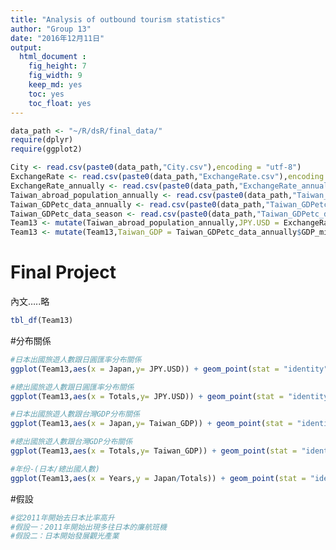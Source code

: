 ```yaml
---
title: "Analysis of outbound tourism statistics"
author: "Group 13"
date: "2016年12月11日"
output: 
  html_document :
    fig_height: 7
    fig_width: 9
    keep_md: yes
    toc: yes
    toc_float: yes
---
```


```r
data_path <- "~/R/dsR/final_data/"
require(dplyr)
require(ggplot2)

City <- read.csv(paste0(data_path,"City.csv"),encoding = "utf-8")
ExchangeRate <- read.csv(paste0(data_path,"ExchangeRate.csv"),encoding = "utf-8")
ExchangeRate_annually <- read.csv(paste0(data_path,"ExchangeRate_annually.csv"),encoding = "utf-8")
Taiwan_abroad_population_annually <- read.csv(paste0(data_path,"Taiwan_abroad_population_annually.csv"),encoding = "utf-8")
Taiwan_GDPetc_data_annually <- read.csv(paste0(data_path,"Taiwan_GDPetc_data_annually.csv"),encoding = "utf-8")
Taiwan_GDPetc_data_season <- read.csv(paste0(data_path,"Taiwan_GDPetc_data_season.csv"),encoding = "utf-8")
Team13 <- mutate(Taiwan_abroad_population_annually,JPY.USD = ExchangeRate_annually$JPY.USD[-23])
Team13 <- mutate(Team13,Taiwan_GDP = Taiwan_GDPetc_data_annually$GDP_millionNTD[4:25])
```

# Final Project

內文.....略


```r
tbl_df(Team13)

```

#分布關係

```r
#日本出國旅遊人數跟日圓匯率分布關係
ggplot(Team13,aes(x = Japan,y= JPY.USD)) + geom_point(stat = "identity")

#總出國旅遊人數跟日圓匯率分布關係
ggplot(Team13,aes(x = Totals,y= JPY.USD)) + geom_point(stat = "identity")

#日本出國旅遊人數跟台灣GDP分布關係
ggplot(Team13,aes(x = Japan,y= Taiwan_GDP)) + geom_point(stat = "identity")

#總出國旅遊人數跟台灣GDP分布關係
ggplot(Team13,aes(x = Totals,y= Taiwan_GDP)) + geom_point(stat = "identity")

#年份-(日本/總出國人數)
ggplot(Team13,aes(x = Years,y = Japan/Totals)) + geom_point(stat = "identity")
```

#假設

```r

#從2011年開始去日本比率高升
#假設一：2011年開始出現多往日本的廉航班機
#假設二：日本開始發展觀光產業


```